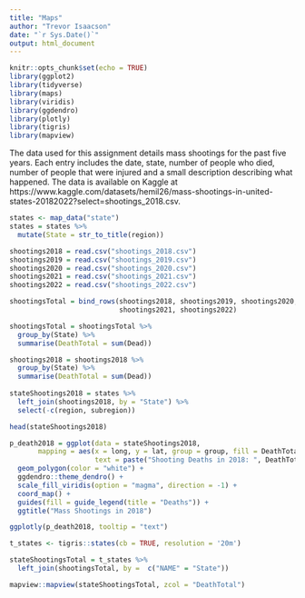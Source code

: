 ```yaml
---
title: "Maps"
author: "Trevor Isaacson"
date: "`r Sys.Date()`"
output: html_document
---
```


```r
knitr::opts_chunk$set(echo = TRUE)
library(ggplot2)
library(tidyverse)
library(maps)
library(viridis)
library(ggdendro)
library(plotly)
library(tigris)
library(mapview)
```

The data used for this assignment details mass shootings for the past five years.  Each entry includes the date, state, number of people who died, number of people that were injured and a small description describing what happened.  The data is available on Kaggle at https://www.kaggle.com/datasets/hemil26/mass-shootings-in-united-states-20182022?select=shootings_2018.csv.  

```r
states <- map_data("state")
states = states %>%
  mutate(State = str_to_title(region))

shootings2018 = read.csv("shootings_2018.csv")
shootings2019 = read.csv("shootings_2019.csv")
shootings2020 = read.csv("shootings_2020.csv")
shootings2021 = read.csv("shootings_2021.csv")
shootings2022 = read.csv("shootings_2022.csv")

shootingsTotal = bind_rows(shootings2018, shootings2019, shootings2020,
                           shootings2021, shootings2022)

shootingsTotal = shootingsTotal %>%
  group_by(State) %>%
  summarise(DeathTotal = sum(Dead))

shootings2018 = shootings2018 %>% 
  group_by(State) %>%
  summarise(DeathTotal = sum(Dead))
  
stateShootings2018 = states %>%
  left_join(shootings2018, by = "State") %>%
  select(-c(region, subregion))

head(stateShootings2018)
```

```r
p_death2018 = ggplot(data = stateShootings2018, 
       mapping = aes(x = long, y = lat, group = group, fill = DeathTotal,
                     text = paste("Shooting Deaths in 2018: ", DeathTotal))) +
  geom_polygon(color = "white") +
  ggdendro::theme_dendro() +
  scale_fill_viridis(option = "magma", direction = -1) + 
  coord_map() +
  guides(fill = guide_legend(title = "Deaths")) +
  ggtitle("Mass Shootings in 2018")

ggplotly(p_death2018, tooltip = "text")
```


```r
t_states <- tigris::states(cb = TRUE, resolution = '20m')

stateShootingsTotal = t_states %>%
  left_join(shootingsTotal, by =  c("NAME" = "State"))
```


```r
mapview::mapview(stateShootingsTotal, zcol = "DeathTotal")
```








